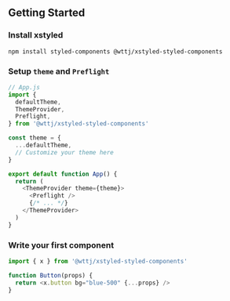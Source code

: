 ## Getting Started

### Install xstyled

```
npm install styled-components @wttj/xstyled-styled-components
```

### Setup `theme` and `Preflight`

```js
// App.js
import {
  defaultTheme,
  ThemeProvider,
  Preflight,
} from '@wttj/xstyled-styled-components'

const theme = {
  ...defaultTheme,
  // Customize your theme here
}

export default function App() {
  return (
    <ThemeProvider theme={theme}>
      <Preflight />
      {/* ... */}
    </ThemeProvider>
  )
}
```

### Write your first component

```js
import { x } from '@wttj/xstyled-styled-components'

function Button(props) {
  return <x.button bg="blue-500" {...props} />
}
```
